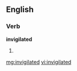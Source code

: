 ==English==

===Verb===
'''invigilated'''

# {{past of|[[invigilate]]}}

[[mg:invigilated]]
[[vi:invigilated]]